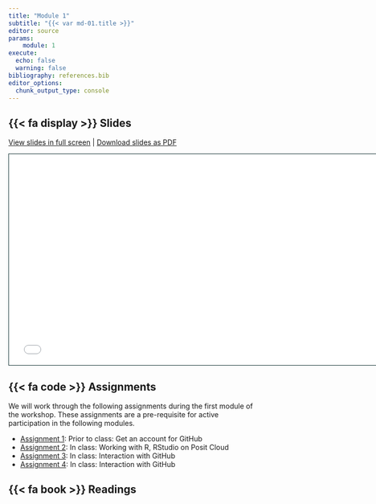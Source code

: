 ```yaml
---
title: "Module 1"
subtitle: "{{< var md-01.title >}}"
editor: source
params:
    module: 1
execute: 
  echo: false
  warning: false
bibliography: references.bib
editor_options: 
  chunk_output_type: console
---
```


## {{< fa display >}} Slides

[View slides in full screen](../slides/lec-01-welcome.html) | [Download slides as PDF](https://github.com/rbtl-fs24/website/raw/main/slides/lec-01-welcome.pdf)

```{=html}
<iframe class="slide-deck" src="../slides/lec-01-welcome.html" height="420" width="747" style="border: 1px solid #123233;"></iframe>
```

## {{< fa code >}} Assignments

We will work through the following assignments during the first module of the workshop. These assignments are a pre-requisite for active participation in the following modules. 

-   [Assignment 1](../assignments/md-01/am-01-1-github.qmd): Prior to class: Get an account for GitHub
-   [Assignment 2](../assignments/md-01/am-01-2-posit.qmd): In class: Working with R, RStudio on Posit Cloud
-   [Assignment 3](../assignments/md-01/am-01-3-github.qmd): In class: Interaction with GitHub
-   [Assignment 4](../assignments/md-01/am-01-4-github.qmd): In class: Interaction with GitHub

## {{< fa book >}} Readings
